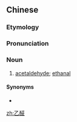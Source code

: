 ==Chinese==
{{zh-forms}}
{{wikipedia|lang=zh}}

===Etymology===
{{zh-compound|乙|醛|eth-|aldehyde; -al}}

===Pronunciation===
{{zh-pron
|m=yǐquán
|c=jyut3 cyun4,jyut6 cyun4
|cat=n
}}

===Noun===
{{zh-noun}}

# [[acetaldehyde]]; [[ethanal]]

====Synonyms====
* {{zh-l|醋醛}}

{{zh-cat|Organic chemistry}}

[[zh:乙醛]]